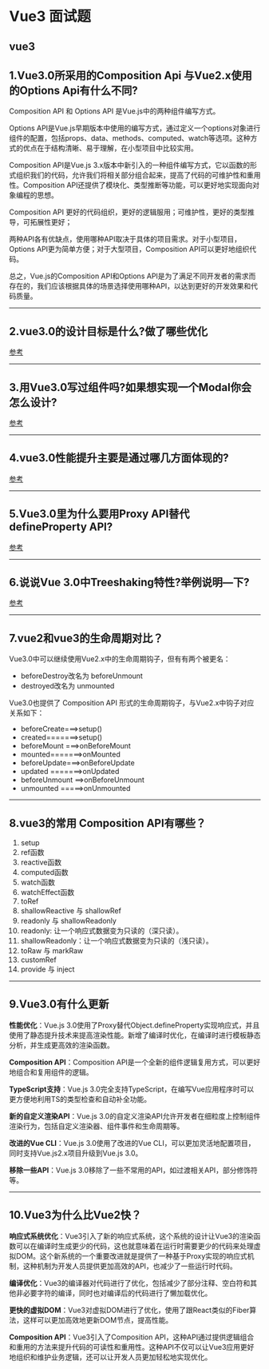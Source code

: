 # Vue3 面试题

## vue3

## 1.Vue3.0所采用的Composition Api 与Vue2.x使用的Options Api有什么不同?

Composition API 和 Options API 是Vue.js中的两种组件编写方式。

Options API是Vue.js早期版本中使用的编写方式，通过定义一个options对象进行组件的配置，包括props、data、methods、computed、watch等选项。这种方式的优点在于结构清晰、易于理解，在小型项目中比较实用。

Composition API是Vue.js 3.x版本中新引入的一种组件编写方式，它以函数的形式组织我们的代码，允许我们将相关部分组合起来，提高了代码的可维护性和重用性。Composition API还提供了模块化、类型推断等功能，可以更好地实现面向对象编程的思想。

Composition API 更好的代码组织，更好的逻辑服用；可维护性，更好的类型推导，可拓展性更好；

两种API各有优缺点，使用哪种API取决于具体的项目需求。对于小型项目，Options API更为简单方便；对于大型项目，Composition API可以更好地组织代码。

总之，Vue.js的Composition API和Options API是为了满足不同开发者的需求而存在的，我们应该根据具体的场景选择使用哪种API，以达到更好的开发效果和代码质量。

---

## 2.vue3.0的设计目标是什么?做了哪些优化

[参考](https://vue3js.cn/interview/vue3/goal.html)

---

## 3.用Vue3.0写过组件吗?如果想实现一个Modal你会怎么设计?

[参考](https://vue3js.cn/interview/vue3/modal_component.html)

---

## 4.vue3.0性能提升主要是通过哪几方面体现的?

[参考](https://vue3js.cn/interview/vue3/performance.html)

---

## 5.Vue3.0里为什么要用Proxy API替代defineProperty APl?

[参考](https://vue3js.cn/interview/vue3/proxy.html)

---

## 6.说说Vue 3.0中Treeshaking特性?举例说明—下?

[参考](https://vue3js.cn/interview/vue3/treeshaking.html)

---

## 7.vue2和vue3的生命周期对比？

Vue3.0中可以继续使用Vue2.x中的生命周期钩子，但有有两个被更名：

- beforeDestroy改名为 beforeUnmount
- destroyed改名为 unmounted

Vue3.0也提供了 Composition API 形式的生命周期钩子，与Vue2.x中钩子对应关系如下：

- beforeCreate===>setup()
- created=======>setup()
- beforeMount ===>onBeforeMount
- mounted=======>onMounted
- beforeUpdate===>onBeforeUpdate
- updated =======>onUpdated
- beforeUnmount ==>onBeforeUnmount
- unmounted =====>onUnmounted

---

## 8.vue3的常用 Composition API有哪些？

1. setup
2. ref函数
3. reactive函数
4. computed函数
5. watch函数
6. watchEffect函数
7. toRef
8. shallowReactive 与 shallowRef
9. readonly 与 shallowReadonly
10. readonly: 让一个响应式数据变为只读的（深只读）。
11. shallowReadonly：让一个响应式数据变为只读的（浅只读）。
12. toRaw 与 markRaw
13. customRef
14. provide 与 inject

---

## 9.Vue3.0有什么更新

**性能优化**：Vue.js 3.0使用了Proxy替代Object.defineProperty实现响应式，并且使用了静态提升技术来提高渲染性能。新增了编译时优化，在编译时进行模板静态分析，并生成更高效的渲染函数。

**Composition API**：Composition API是一个全新的组件逻辑复用方式，可以更好地组合和复用组件的逻辑。

**TypeScript支持**：Vue.js 3.0完全支持TypeScript，在编写Vue应用程序时可以更方便地利用TS的类型检查和自动补全功能。

**新的自定义渲染API**：Vue.js 3.0的自定义渲染API允许开发者在细粒度上控制组件渲染行为，包括自定义渲染器、组件事件和生命周期等。

**改进的Vue CLI**：Vue.js 3.0使用了改进的Vue CLI，可以更加灵活地配置项目，同时支持Vue.js2.x项目升级到Vue.js 3.0。

**移除一些API**：Vue.js 3.0移除了一些不常用的API，如过渡相关API，部分修饰符等。

---

## 10.Vue3为什么比Vue2快？

**响应式系统优化**：Vue3引入了新的响应式系统，这个系统的设计让Vue3的渲染函数可以在编译时生成更少的代码，这也就意味着在运行时需要更少的代码来处理虚拟DOM。这个新系统的一个重要改进就是提供了一种基于Proxy实现的响应式机制，这种机制为开发人员提供更加高效的API，也减少了一些运行时代码。

**编译优化**：Vue3的编译器对代码进行了优化，包括减少了部分注释、空白符和其他非必要字符的编译，同时也对编译后的代码进行了懒加载优化。

**更快的虚拟DOM**：Vue3对虚拟DOM进行了优化，使用了跟React类似的Fiber算法，这样可以更加高效地更新DOM节点，提高性能。

**Composition API**：Vue3引入了Composition API，这种API通过提供逻辑组合和重用的方法来提升代码的可读性和重用性。这种API不仅可以让Vue3应用更好地组织和维护业务逻辑，还可以让开发人员更加轻松地实现优化。
